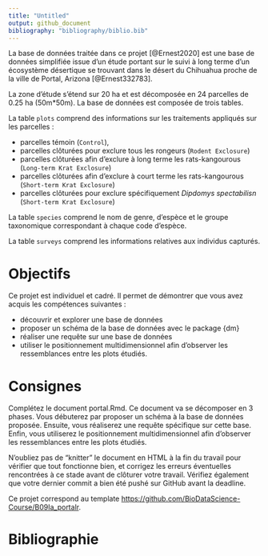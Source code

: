 ```yaml
---
title: "Untitled"
output: github_document
bibliography: "bibliography/biblio.bib"
---
```


La base de données traitée dans ce projet [@Ernest2020] est une base de données simplifiée issue d'un étude portant sur le suivi à long terme d'un écosystème désertique se trouvant dans le désert du Chihuahua proche de la ville de Portal, Arizona [@Ernest332783].

La zone d'étude s'étend sur 20 ha et est décomposée en 24 parcelles de 0.25 ha (50m\*50m). La base de données est composée de trois tables.

La table `plots` comprend des informations sur les traitements appliqués sur les parcelles :

-   parcelles témoin (`Control`),
-   parcelles clôturées pour exclure tous les rongeurs (`Rodent Exclosure`)
-   parcelles clôturées afin d'exclure à long terme les rats-kangourous (`Long-term Krat Exclosure`)
-   parcelles clôturées afin d'exclure à court terme les rats-kangourous (`Short-term Krat Exclosure`)
-   parcelles clôturées pour exclure spécifiquement *Dipdomys spectabilisn* (`Short-term Krat Exclosure`)

La table `species` comprend le nom de genre, d'espèce et le groupe taxonomique correspondant à chaque code d'espèce.

La table `surveys` comprend les informations relatives aux individus capturés.

# Objectifs

Ce projet est individuel et cadré. Il permet de démontrer que vous avez acquis les compétences suivantes :

-   découvrir et explorer une base de données
-   proposer un schéma de la base de données avec le package {dm}
-   réaliser une requête sur une base de données
-   utiliser le positionnement multidimensionnel afin d'observer les ressemblances entre les plots étudiés.

# Consignes

Complétez le document portal.Rmd. Ce document va se décomposer en 3 phases. Vous débuterez par proposer un schéma à la base de données proposée. Ensuite, vous réaliserez une requête spécifique sur cette base. Enfin, vous utiliserez le positionnement multidimensionnel afin d'observer les ressemblances entre les plots étudiés.

N'oubliez pas de "knitter" le document en HTML à la fin du travail pour vérifier que tout fonctionne bien, et corrigez les erreurs éventuelles rencontrées à ce stade avant de clôturer votre travail. Vérifiez également que votre dernier commit a bien été pushé sur GitHub avant la deadline.

Ce projet correspond au template <https://github.com/BioDataScience-Course/B09Ia_portalr>.

# Bibliographie
